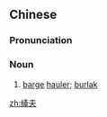 ==Chinese==
{{zh-forms|s=纤夫|alt=纖夫}}
{{wikipedia|lang=zh}}

===Pronunciation===
{{zh-pron
|m=qiànfū
|c=hin1 fu1
|mn=qz,xm,zz:khian-hu
|cat=n
}}

===Noun===
{{zh-noun}}

# [[barge]] [[hauler]]; [[burlak]]

[[zh:縴夫]]